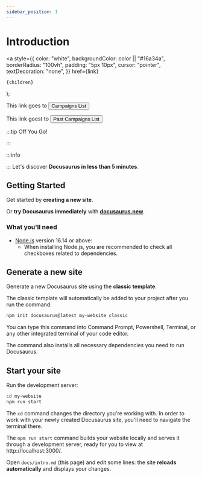 ```yaml
---
sidebar_position: 1
---
```



# Introduction

  <a
    style={{
      color: "white",
      backgroundColor: color || "#16a34a",
      borderRadius: "100vh",
      padding: "5px 10px",
      cursor: "pointer",
      textDecoration: "none",
    }}
    href={link}
  >
    {children}
  </a>
);

This link goes to <Button link="https://app.stackup.dev/campaign_list">Campaigns List</Button>

This link goest to <Button link="https://app.stackup.dev/past_campaign_list" color="#d97706">Past Campaigns List</Button>

:::tip Off You Go!

<Buttons />

:::

:::info

<QuestButton text="wake up" link="https://www.sofascore.com" />

::: Let's discover **Docusaurus in less than 5 minutes**.

## Getting Started

Get started by **creating a new site**.

Or **try Docusaurus immediately** with **[docusaurus.new](https://docusaurus.new)**.

### What you'll need

- [Node.js](https://nodejs.org/en/download/) version 16.14 or above:
  - When installing Node.js, you are recommended to check all checkboxes related to dependencies.

## Generate a new site

Generate a new Docusaurus site using the **classic template**.

The classic template will automatically be added to your project after you run the command:

```bash
npm init docusaurus@latest my-website classic
```

You can type this command into Command Prompt, Powershell, Terminal, or any other integrated terminal of your code editor.

The command also installs all necessary dependencies you need to run Docusaurus.

## Start your site

Run the development server:

```bash
cd my-website
npm run start
```

The `cd` command changes the directory you're working with. In order to work with your newly created Docusaurus site, you'll need to navigate the terminal there.

The `npm run start` command builds your website locally and serves it through a development server, ready for you to view at http://localhost:3000/.

Open `docs/intro.md` (this page) and edit some lines: the site **reloads automatically** and displays your changes.
